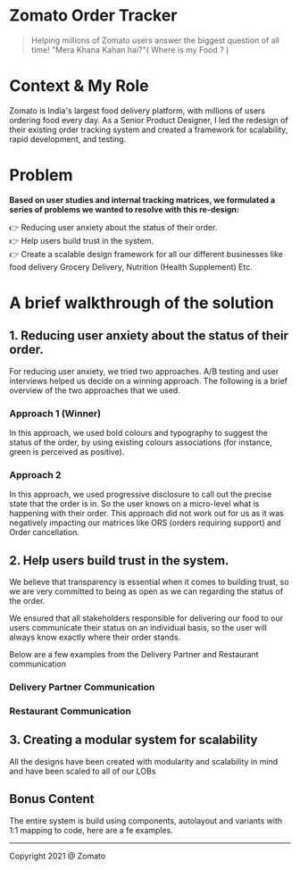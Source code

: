 # Zomato Order Tracker

> Helping millions of Zomato users answer the biggest question of all time! "Mera Khana Kahan hai?"( Where is my Food ? )
> 



# **Context & My Role**

Zomato is India's largest food delivery platform, with millions of users ordering food every day. As a Senior Product Designer, I led the redesign of their existing order tracking system and created a framework for scalability, rapid development, and testing.

# Problem

**Based on user studies and internal tracking matrices, we formulated a series of problems we wanted to resolve with this re-design:**

<aside>
👉 Reducing user anxiety about the status of their order.

</aside>

<aside>
👉 Help users build trust in the system.

</aside>

<aside>
👉 Create a scalable design framework for all our different businesses like food delivery Grocery Delivery, Nutrition (Health Supplement) Etc.

</aside>

# A brief walkthrough of the solution

## 1. Reducing user anxiety about the status of their order.

For reducing user anxiety, we tried two approaches. A/B testing and user interviews helped us decide on a winning approach. The following is a brief overview of the two approaches that we used.

### **Approach 1 (Winner)**

In this approach, we used bold colours and typography to suggest the status of the order, by using existing colours associations (for instance, green is perceived as positive).


### **Approach 2**

In this approach, we used progressive disclosure to call out the precise state that the order is in. So the user knows on a micro-level what is happening with their order. This approach did not work out for us as it was negatively impacting our matrices like ORS (orders requiring support) and Order cancellation.



## 2. Help users build trust in the system.

We believe that transparency is essential when it comes to building trust, so we are very committed to being as open as we can regarding the status of the order.

We ensured that all stakeholders responsible for delivering our food to our users communicate their status on an individual basis, so the user will always know exactly where their order stands.

Below are a few examples from the Delivery Partner and Restaurant communication

### Delivery Partner Communication



### Restaurant Communication



## 3. Creating a modular system for scalability

All the designs have been created with modularity and scalability in mind and have been scaled to all of our LOBs



## Bonus Content

The entire system is build using components, autolayout and variants with 1:1 mapping to code, here are a fe examples.



---

Copyright 2021 @ Zomato